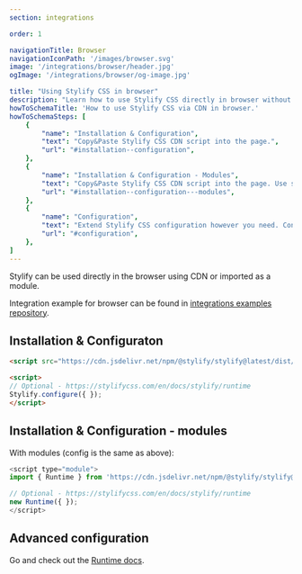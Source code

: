 ```yaml
---
section: integrations

order: 1

navigationTitle: Browser
navigationIconPath: '/images/browser.svg'
image: '/integrations/browser/header.jpg'
ogImage: '/integrations/browser/og-image.jpg'

title: "Using Stylify CSS in browser"
description: "Learn how to use Stylify CSS directly in browser without installation and bundlers."
howToSchemaTitle: 'How to use Stylify CSS via CDN in browser.'
howToSchemaSteps: [
	{
		"name": "Installation & Configuration",
		"text": "Copy&Paste Stylify CSS CDN script into the page.",
		"url": "#installation--configuration",
	},
	{
		"name": "Installation & Configuration - Modules",
		"text": "Copy&Paste Stylify CSS CDN script into the page. Use script type module.",
		"url": "#installation--configuration---modules",
	},
	{
		"name": "Configuration",
		"text": "Extend Stylify CSS configuration however you need. Configure variables, components, custom selectors and a lot more.",
		"url": "#configuration",
	},
]
---
```


Stylify can be used directly in the browser using CDN or imported as a module.

<Note>Integration example for browser can be found in <a href="https://github.com/stylify/integrations-examples/tree/master/browser" target="_blank" rel="noopener">integrations examples repository</a>.</Note>

## Installation & Configuraton
```html
<script src="https://cdn.jsdelivr.net/npm/@stylify/stylify@latest/dist/stylify.min.js"></script>

<script>
// Optional - https://stylifycss.com/en/docs/stylify/runtime
Stylify.configure({ });
</script>
```

## Installation & Configuration - modules
With modules (config is the same as above):
```javascript
<script type="module">
import { Runtime } from 'https://cdn.jsdelivr.net/npm/@stylify/stylify@latest/esm/index.min.js';

// Optional - https://stylifycss.com/en/docs/stylify/runtime
new Runtime({ });
</script>
```

## Advanced configuration
Go and check out the [Runtime docs](/en/docs/stylify/runtime).

<WhereToNext packageName={null} />
